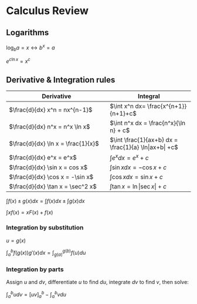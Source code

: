 # Calculus Review

## Logarithms

$\log_b a = x \leftrightarrow b^x = a$

$e^{c \ln x} = x^c$

## Derivative & Integration rules

| Derivative | Integral |
|------------|----------|
| $\frac{d}{dx} x^n = nx^{n-1}$ | $\int x^n dx= \frac{x^{n+1}}{n+1}+c$ |
| $\frac{d}{dx} n^x = n^x \ln x$ | $\int n^x dx = \frac{n^x}{\ln n} + c$ |
| $\frac{d}{dx} \ln x = \frac{1}{x}$ | $\int \frac{1}{ax+b} dx = \frac{1}{a} \ln|ax+b| +c$ |
| $\frac{d}{dx} e^x = e^x$ | $\int e^x dx = e^x + c$ |
| $\frac{d}{dx} \sin x = cos x$ | $\int \sin x dx = -\cos x + c$ |
| $\frac{d}{dx} \cos x = -\sin x$ | $\int \cos x dx = \sin x + c$ |
| $\frac{d}{dx} \tan x = \sec^2 x$ | $\int \tan x = \ln|\sec x| + c$ |

$\int f(x) \pm g(x) dx = \int f(x) dx \pm \int g(x) dx$

$\int x f(x) = x F(x) + f(x)$

### Integration by substitution

$u = g(x)$

$\int_a^b f(g(x)) g'(x) dx = \int_{g(a)}^{g(b)} f(u) du$

### Integration by parts

Assign $u$ and $dv$, differentiate $u$ to find $du$, integrate $dv$ to find $v$, then solve:

$\int_a^b u dv = \left[uv\right]_a^b - \int_a^bvdu$

